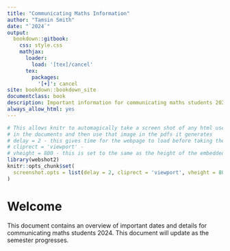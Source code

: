 ```yaml
--- 
title: "Communicating Maths Information"
author: "Tamsin Smith"
date: "`2024`"
output:
  bookdown::gitbook:
    css: style.css
    mathjax:
      loader:
        load: '[tex]/cancel'
      tex:
        packages:
          '[+]': cancel
site: bookdown::bookdown_site
documentclass: book
description: Important information for communicating maths students 2023.
always_allow_html: yes
---
```


```r
# This allows knitr to automagically take a screen shot of any html used
# in the documents and then use that image in the pdfs it generates
# delay = 2 - this gives time for the webpage to load before taking the screen shot.
# cliprect = 'viewport' - 
# vheight = 800 - this is set to the same as the height of the embedded NUMBAS questions
library(webshot2)
knitr::opts_chunk$set(
  screenshot.opts = list(delay = 2, cliprect = 'viewport', vheight = 800)
)
```

# Welcome {-}

This document contains an overview of important dates and details for communicating maths students 2024. This document will update as the semester progresses.

